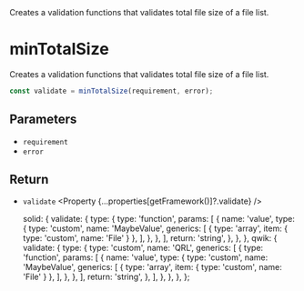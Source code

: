 
<Title>minTotalSize</Title>
<Description>
  Creates a validation functions that validates total file size of a file list.
</Description>

# minTotalSize

Creates a validation functions that validates total file size of a file list.

```ts
const validate = minTotalSize(requirement, error);
```

## Parameters

- `requirement` <Property type="number" />
- `error` <Property type="string" />

## Return

- `validate` <Property {...properties[getFramework()]?.validate} />

  solid: {
    validate: {
      type: {
        type: 'function',
        params: [
          {
            name: 'value',
            type: {
              type: 'custom',
              name: 'MaybeValue',
              generics: [
                { type: 'array', item: { type: 'custom', name: 'File' } },
              ],
            },
          },
        ],
        return: 'string',
      },
    },
  },
  qwik: {
    validate: {
      type: {
        type: 'custom',
        name: 'QRL',
        generics: [
          {
            type: 'function',
            params: [
              {
                name: 'value',
                type: {
                  type: 'custom',
                  name: 'MaybeValue',
                  generics: [
                    { type: 'array', item: { type: 'custom', name: 'File' } },
                  ],
                },
              },
            ],
            return: 'string',
          },
        ],
      },
    },
  },
};
